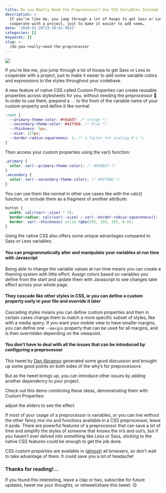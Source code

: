 ```yaml
---
title: Do you Really Need the Preprocessor? Use CSS Variables Instead
description: >-
  If you’re like me, you jump through a lot of hoops to get Sass or Less to
  cooperate with a project, just to make it easier to add some…
date: '2018-01-20T23:10:43.903Z'
categories: []
keywords: []
slug: >-
  /do-you-really-need-the-preprocessor
---
```


![](https://cdn-images-1.medium.com/max/1200/1*dgBBkS30z_JIBOpOoPAqsg.jpeg)

If you’re like me, you jump through a lot of hoops to get Sass or Less to cooperate with a project, just to make it easier to add some variable colors and expressions to the styles throughout your codebase.

A new feature of native CSS called Custom Properties can create reusable properties across stylesheets for you, without needing the preprocessor 🙌 In order to use them, prepend a `--` to the front of the variable name of your custom property and define it like normal:

```css
:root {
  --primary-theme-color: #fdab37; /* orange */
  --secondary-theme-color: #4275b0; /* blue */
  --thickness: 5px;
  --size: 125px;
  --border-radius-squareness: 1; /* a factor for scaling #'s */
}
```

Then access your custom properties using the var() function:

```css
.primary {
  color: var(--primary-theme-color); /* #FDAB37 */
}
.secondary {
  color: var(--secondary-theme-color); /* #4275B0 */
}
```

You can use them like normal in other use cases like with the calc() function, or include them as a fragment of another attribute:

```css
button {
  width: calc(var(--size) * 3);
  border-radius: calc(var(--size) / var(--border-radius-squareness));
  border: var(--thickness) solid rgba(255, 250, 255, 0.5);
}
```

Using the native CSS also offers some unique advantages compared to Sass or Less variables:

#### You can programmatically alter and manipulate your variables at run time with Javascript

Being able to change the variable values at run time means you can create a theming system with little effort. Assign colors based on variables you define from the start and update them with Javascript to see changes take effect across your whole page.

#### They cascade like other styles in CSS, ie you can define a custom property early in your file and override it later

Cascading styles means you can define custom properties and then in certain cases change them to match a more specific subset of styles, like with a media query. If you want your mobile view to have smaller margins, you can define one `--margin` property that can be used for all margins, and is then overridden depending on the viewpoint.

#### You don’t have to deal with all the issues that can be introduced by configuring a preprocessor

This tweet by [Dan Abramov](https://medium.com/u/a3a8af6addc1) generated some good discussion and brought up some good points on both sides of the why’s for preprocessors:

But as the tweet brings up, you can introduce other issues by adding another dependency to your project.

Check out this demo combining these ideas, demonstrating them with Custom Properties:

adjust the sliders to see the effect

If most of your usage of a preprocessor is variables, or you can live without the other fancy mix-ins and functions available in a CSS preprocessor, leave it aside. There are powerful features of a preprocessor that can save a lot of time and simplify the styles of someone that knows the in’s and out’s, but if you haven’t ever delved into something like Less or Sass, sticking to the native CSS features could be enough to get the job done.

CSS custom properties are available in ([almost](https://caniuse.com/#feat=css-variables)) all browsers, so don’t wait to take advantage of them. It could save you a lot of headache!

### Thanks for reading!…

If you found this interesting, leave a clap or two, subscribe for future updates, tweet me your thoughts, or retweet/share this tweet: 😊
